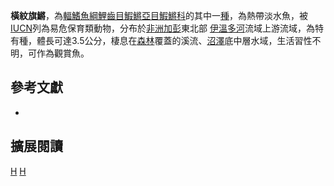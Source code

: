 {{Speciesbox 
| taxon = Aphyosemion abacinum
| status = VU
| status_system = IUCN3.1
| authority =  [[Huber|Huber]], 1976
| synonyms = *''Diapteron abacinum,Huber, 1976''
}}
'''橫紋旗鱂'''，為[[輻鰭魚綱|輻鰭魚綱]][[鯉齒目|鯉齒目]][[鰕鱂亞目|鰕鱂亞目]][[鰕鱂科|鰕鱂科]]的其中一[[種|種]]，為熱帶淡水魚，被[[IUCN|IUCN]]列為易危保育類動物，分布於[[非洲|非洲]][[加彭|加彭]]東北部 [[伊溫多河|伊溫多河]]流域上游流域，為特有種，體長可達3.5公分，棲息在[[森林|森林]]覆蓋的溪流、[[沼澤|沼澤]]底中層水域，生活習性不明，可作為觀賞魚。

== 參考文獻 ==
*{{FishBase_species|genus=Aphyosemion|species=abacinum|year=2014|month=7}}

== 擴展閱讀 ==
{{refbegin}}
{{wikispecies-inline|Aphyosemion abacinum|橫紋旗鱂}}
{{refend}}
{{Taxonbar|from=Q3766401}}

[[Category:觀賞魚|H]]
[[Category:旗鱂屬|H]]


{{魚類小作品}}
